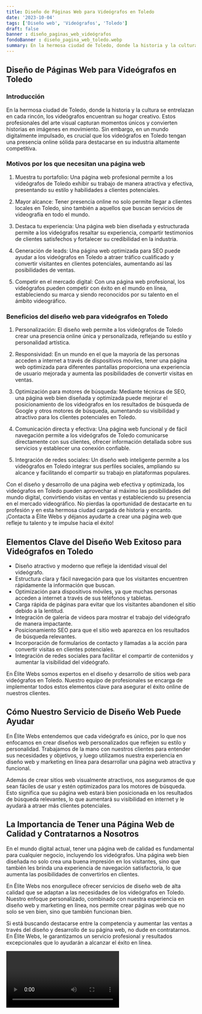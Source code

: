 ```yaml
---
title: Diseño de Páginas Web para Videógrafos en Toledo
date: '2023-10-04'
tags: ['Diseño web', 'Videógrafos', 'Toledo']
draft: false
banner : diseño_paginas_web_videógrafos
fondoBanner : diseño_pagina_web_toledo.webp
summary: En la hermosa ciudad de Toledo, donde la historia y la cultura se entrelazan en cada rincón, los videógrafos encuentran su hogar creativo. Estos profesionales del arte visual capturan momentos únicos y convierten historias en imágenes en movimiento. Sin embargo, en un mundo digitalmente impulsado, es crucial que los videógrafos en Toledo tengan una presencia online sólida para destacarse en su industria altamente competitiva.
---
```


## Diseño de Páginas Web para Videógrafos en Toledo

### Introducción

En la hermosa ciudad de Toledo, donde la historia y la cultura se entrelazan en cada rincón, los videógrafos encuentran su hogar creativo. Estos profesionales del arte visual capturan momentos únicos y convierten historias en imágenes en movimiento. Sin embargo, en un mundo digitalmente impulsado, es crucial que los videógrafos en Toledo tengan una presencia online sólida para destacarse en su industria altamente competitiva.

### Motivos por los que necesitan una página web

1. Muestra tu portafolio: Una página web profesional permite a los videógrafos de Toledo exhibir su trabajo de manera atractiva y efectiva, presentando su estilo y habilidades a clientes potenciales.

2. Mayor alcance: Tener presencia online no solo permite llegar a clientes locales en Toledo, sino también a aquellos que buscan servicios de videografía en todo el mundo.

3. Destaca tu experiencia: Una página web bien diseñada y estructurada permite a los videógrafos resaltar su experiencia, compartir testimonios de clientes satisfechos y fortalecer su credibilidad en la industria.

4. Generación de leads: Una página web optimizada para SEO puede ayudar a los videógrafos en Toledo a atraer tráfico cualificado y convertir visitantes en clientes potenciales, aumentando así las posibilidades de ventas.

5. Competir en el mercado digital: Con una página web profesional, los videógrafos pueden competir con éxito en el mundo en línea, estableciendo su marca y siendo reconocidos por su talento en el ámbito videográfico.

### Beneficios del diseño web para videógrafos en Toledo

1. Personalización: El diseño web permite a los videógrafos de Toledo crear una presencia online única y personalizada, reflejando su estilo y personalidad artística.

2. Responsividad: En un mundo en el que la mayoría de las personas acceden a internet a través de dispositivos móviles, tener una página web optimizada para diferentes pantallas proporciona una experiencia de usuario mejorada y aumenta las posibilidades de convertir visitas en ventas.

3. Optimización para motores de búsqueda: Mediante técnicas de SEO, una página web bien diseñada y optimizada puede mejorar el posicionamiento de los videógrafos en los resultados de búsqueda de Google y otros motores de búsqueda, aumentando su visibilidad y atractivo para los clientes potenciales en Toledo.

4. Comunicación directa y efectiva: Una página web funcional y de fácil navegación permite a los videógrafos de Toledo comunicarse directamente con sus clientes, ofrecer información detallada sobre sus servicios y establecer una conexión confiable.

5. Integración de redes sociales: Un diseño web inteligente permite a los videógrafos en Toledo integrar sus perfiles sociales, ampliando su alcance y facilitando el compartir su trabajo en plataformas populares.

Con el diseño y desarrollo de una página web efectiva y optimizada, los videógrafos en Toledo pueden aprovechar al máximo las posibilidades del mundo digital, convirtiendo visitas en ventas y estableciendo su presencia en el mercado videográfico. No pierdas la oportunidad de destacarte en tu profesión y en esta hermosa ciudad cargada de historia y encanto. ¡Contacta a Élite Webs y déjanos ayudarte a crear una página web que refleje tu talento y te impulse hacia el éxito!

<GifSeo />

<Cta />

## Elementos Clave del Diseño Web Exitoso para Videógrafos en Toledo

- Diseño atractivo y moderno que refleje la identidad visual del videógrafo.
- Estructura clara y fácil navegación para que los visitantes encuentren rápidamente la información que buscan.
- Optimización para dispositivos móviles, ya que muchas personas acceden a internet a través de sus teléfonos y tabletas.
- Carga rápida de páginas para evitar que los visitantes abandonen el sitio debido a la lentitud.
- Integración de galería de videos para mostrar el trabajo del videógrafo de manera impactante.
- Posicionamiento SEO para que el sitio web aparezca en los resultados de búsqueda relevantes.
- Incorporación de formularios de contacto y llamadas a la acción para convertir visitas en clientes potenciales.
- Integración de redes sociales para facilitar el compartir de contenidos y aumentar la visibilidad del videógrafo.

En Élite Webs somos expertos en el diseño y desarrollo de sitios web para videógrafos en Toledo. Nuestro equipo de profesionales se encarga de implementar todos estos elementos clave para asegurar el éxito online de nuestros clientes.

## Cómo Nuestro Servicio de Diseño Web Puede Ayudar

En Élite Webs entendemos que cada videógrafo es único, por lo que nos enfocamos en crear diseños web personalizados que reflejen su estilo y personalidad. Trabajamos de la mano con nuestros clientes para entender sus necesidades y objetivos, y luego utilizamos nuestra experiencia en diseño web y marketing en línea para desarrollar una página web atractiva y funcional.

Además de crear sitios web visualmente atractivos, nos aseguramos de que sean fáciles de usar y estén optimizados para los motores de búsqueda. Esto significa que su página web estará bien posicionada en los resultados de búsqueda relevantes, lo que aumentará su visibilidad en internet y le ayudará a atraer más clientes potenciales.

## La Importancia de Tener una Página Web de Calidad y Contratarnos a Nosotros

En el mundo digital actual, tener una página web de calidad es fundamental para cualquier negocio, incluyendo los videógrafos. Una página web bien diseñada no solo crea una buena impresión en los visitantes, sino que también les brinda una experiencia de navegación satisfactoria, lo que aumenta las posibilidades de convertirlos en clientes.

En Élite Webs nos enorgullece ofrecer servicios de diseño web de alta calidad que se adaptan a las necesidades de los videógrafos en Toledo. Nuestro enfoque personalizado, combinado con nuestra experiencia en diseño web y marketing en línea, nos permite crear páginas web que no solo se ven bien, sino que también funcionan bien.

Si está buscando destacarse entre la competencia y aumentar las ventas a través del diseño y desarrollo de su página web, no dude en contratarnos. En Élite Webs, le garantizamos un servicio profesional y resultados excepcionales que lo ayudarán a alcanzar el éxito en línea.

<Video />

<CtaBot job='Videógrafos' city='Toledo'/>

<Gmaps query='Toledo+españa+maps' />